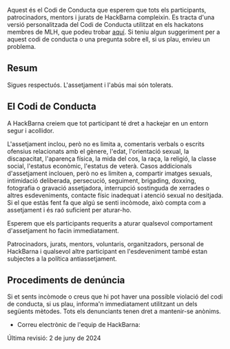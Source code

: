 
Aquest és el Codi de Conducta que esperem que tots els participants, patrocinadors, mentors i jurats de HackBarna compleixin. Es tracta d'una versió personalitzada del Codi de Conducta utilitzat en els hackatons membres de MLH, que podeu trobar [aquí](https://static.mlh.io/docs/mlh-code-of-conduct.pdf). Si teniu algun suggeriment per a aquest codi de conducta o una pregunta sobre ell, si us plau, envieu un problema.

## Resum

Sigues respectuós. L'assetjament i l'abús mai són tolerats.

## El Codi de Conducta

A HackBarna creiem que tot participant té dret a hackejar en un entorn segur i acollidor.

L'assetjament inclou, però no es limita a, comentaris verbals o escrits ofensius relacionats amb el gènere, l'edat, l'orientació sexual, la discapacitat, l'aparença física, la mida del cos, la raça, la religió, la classe social, l'estatus econòmic, l'estatus de veterà. Casos addicionals d'assetjament inclouen, però no es limiten a, compartir imatges sexuals, intimidació deliberada, persecució, seguiment, brigading, doxxing, fotografia o gravació assetjadora, interrupció sostinguda de xerrades o altres esdeveniments, contacte físic inadequat i atenció sexual no desitjada. Si el que estàs fent fa que algú se senti incòmode, això compta com a assetjament i és raó suficient per aturar-ho.

Esperem que els participants requerits a aturar qualsevol comportament d'assetjament ho facin immediatament.

Patrocinadors, jurats, mentors, voluntaris, organitzadors, personal de HackBarna i qualsevol altre participant en l'esdeveniment també estan subjectes a la política antiassetjament.

## Procediments de denúncia

Si et sents incòmode o creus que hi pot haver una possible violació del codi de conducta, si us plau, informa'n immediatament utilitzant un dels següents mètodes. Tots els denunciants tenen dret a mantenir-se anònims.

- Correu electrònic de l'equip de HackBarna: <HideEmail emailAddr="team@hackbcn.com" />

Última revisió: 2 de juny de 2024
